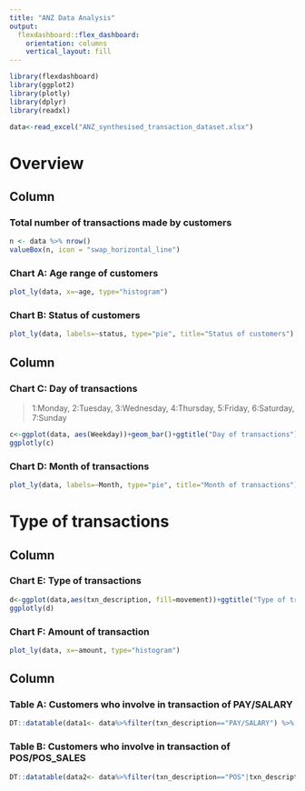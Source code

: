 ---
title: "ANZ Data Analysis"
output: 
  flexdashboard::flex_dashboard:
    orientation: columns
    vertical_layout: fill
---

```{r setup, include=FALSE}
library(flexdashboard)
library(ggplot2)
library(plotly)
library(dplyr)
library(readxl)
```

```{r}
data<-read_excel("ANZ_synthesised_transaction_dataset.xlsx")
```

Overview
======================================================================

Column {data-width=450}
-----------------------------------------------------------------------

### Total number of transactions made by customers
```{r}
n <- data %>% nrow()
valueBox(n, icon = "swap_horizontal_line")
```





### Chart A: Age range of customers

```{r}
plot_ly(data, x=~age, type="histogram")
```




### Chart B: Status of customers

```{r}
plot_ly(data, labels=~status, type="pie", title="Status of customers")
```


Column {data-width=550}
-----------------------------------------------------------------------

### Chart C: Day of transactions
>1:Monday, 2:Tuesday, 3:Wednesday, 4:Thursday, 5:Friday, 6:Saturday, 7:Sunday

```{r}
c<-ggplot(data, aes(Weekday))+geom_bar()+ggtitle("Day of transactions")
ggplotly(c)
```

### Chart D: Month of transactions

```{r}
plot_ly(data, labels=~Month, type="pie", title="Month of transactions")
```



Type of transactions
========================================================================
Column {data-width=500}
-----------------------------------------------------------------------


### Chart E: Type of transactions
```{r}
d<-ggplot(data,aes(txn_description, fill=movement))+ggtitle("Type of transactions")+geom_bar()
ggplotly(d)
```


### Chart F: Amount of transaction

```{r}
plot_ly(data, x=~amount, type="histogram")
```


Column {data-width=500}
-----------------------------------------------------------------------

### Table A: Customers who involve in transaction of PAY/SALARY

```{r}
DT::datatable(data1<- data%>%filter(txn_description=="PAY/SALARY") %>% group_by(first_name) %>% count(customer_id)%>%arrange(desc(n)))

```

### Table B: Customers who involve in transaction of POS/POS_SALES

```{r}
DT::datatable(data2<- data%>%filter(txn_description=="POS"|txn_description=="POS_SALES") %>% group_by(first_name) %>% count(customer_id)%>%arrange(desc(n)))

```

